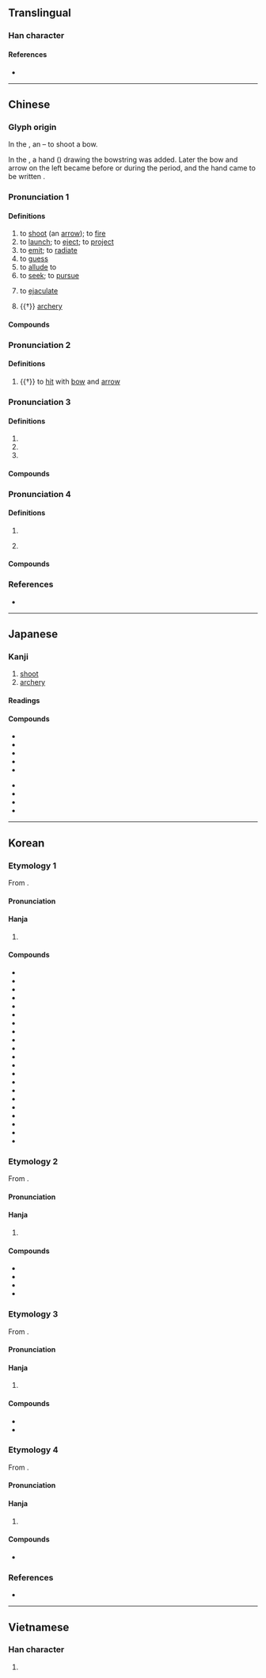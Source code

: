 {{character info}}
==Translingual==

===Han character===
{{Han char|rn=41|rad=寸|as=07|sn=10|four=24200|canj=HHDI|ids=⿰身寸}}

====References====
* {{Han ref|kx=0294.130|dkj=07434|dj=0582.080|hdz=10506.100|uh=5C04|ud=23556|bh=AE67|bd=44647}}

----

==Chinese==
{{zh-forms|alt=䠶,𢎤,𨉛,𨈡}}

===Glyph origin===
{{Han etym}}
In the {{w|oracle bone script}}, an {{Han compound|弓|矢|t1=bow|t2=arrow|ls=ic|nocap=y}} – to shoot a bow.

In the {{w|bronze inscriptions}}, a hand ({{zh-l|*又}}) drawing the bowstring was added. Later the bow and arrow on the left became {{zh-l|*身}} before or during the {{w|clerical script}} period, and the hand came to be written {{zh-l|*寸}}.

===Pronunciation 1===
{{zh-pron
|m=shè
|m-s=se4
|c=se6
|c-t=sie5
|g=sa5
|h=pfs=sa;gd=sa4
|j=se3
|mb=ià
|md=siâ
|mn=ml,jj,tw:siā
|mn-t=sia7
|w=5zoq,3zo
|x=she4/sha4
|mc=2
|oc=1,1
|ma=y
|cat=v,n
}}

====Definitions====
{{zh-hanzi}}

# to [[shoot]] (an [[arrow]]); to [[fire]]
# to [[launch]]; to [[eject]]; to [[project]]
# to [[emit]]; to [[radiate]]
# to [[guess]]
# to [[allude]] to
# to [[seek]]; to [[pursue]]
# {{lb|zh|colloquial}} to [[ejaculate]]
# {{†}} [[archery]]

====Compounds====
{{zh-der|射程|射電天文學|射電望遠鏡|射擊|射箭|射界|射精|射口|射獵|射流技術|射門|射頻|射手|射線|射影|一射|亂反射|伽瑪射線|侖琴射線|光華射目|光輻射|入射線|入射角|制壓射擊|占射|反射|反射線|反射角|反射運動|反射鏡|后羿射日|君射臣決|含沙射影|噴射|噴射引擎|噴射推進|噴射機|噴射氣流|噴射泵|噴射飛機|大氣折射|太陽輻射|如皋射雉|宇宙射線|實彈射擊|射中|射侯|射利|射工|射控雷達|射日|射柳|射殺|射水器|射沓|射流|射生|射石飲羽|射禮|射策|射精管|射糧|射聲|射覆|射鉤|射魚|射魚指天|射鵰手|對空射擊|巴氏反射|平射炮|弋不射宿|彈射|影射|投射|投射作用|折射|折射線|折射角|掃射|掩護射擊|攢射|放射|放射化學|放射性|放射汙染|放射源|放射線|散射|斜射|日射角|映射|暗射|暗射地圖|曲射炮|有效射程|李廣射虎|條件反射|水射流|注射|注射劑|注射器|注射筒|游離輻射|漫反射|照射|照明射擊|熱輻射|發射|發射器|發射控制|發射星雲|發射機|發射臺|發射點|皮下注射|直射|破壞射擊|神射手|繞射|聊城射書|肌肉注射|背景輻射|膝反射|衍射|豔射|貝他射線|輻射|輻射塵|輻射治療|輻射滅菌|輻射熱|輻射病|輻射線|輻射能|輻射落塵|輻射計|轅門射戟|連射|邀名射利|鄉射禮|野戰射擊|金光四射|錢王射潮|鐳射|鐳射唱片|鐳射氣|阿伐射線|陰極射線|陽極射線|雷射|雷射刀|雷射唱片|雷射唱盤|雷射攝影|雷射音響|靜脈注射|預防注射|飛靶射擊|騎射|高射炮|射出|漫射}}

===Pronunciation 2===
{{zh-pron
|m=shí,shè
|c=sik6,se6
|md=ĭk
|mn=se̍k
|dial=n
|mc=4
|oc=2,3
|ma=y
|cat=v
}}

====Definitions====
{{zh-hanzi}}

# {{†}} to [[hit]] with [[bow]] and [[arrow]]

===Pronunciation 3===
{{zh-pron
|m=yè
|c=je6
|mn=ià
|dial=n
|mc=1
|oc=n,2
|ma=y
|cat=n
}}

====Definitions====
{{zh-hanzi}}

# {{zh-used|射干}}
# {{zh-used|僕射}}
# {{zh-used|姑射}}

====Compounds====
{{zh-der|fold=y|列姑射|姑射|射干|藐姑射|僕射|姑射神人}}

===Pronunciation 4===
{{zh-pron
|m=yì,shè
|c=jik6
|mn=e̍k
|dial=n
|mc=3
|oc=n,4
|ma=y
|cat=n,v
}}

====Definitions====
{{zh-hanzi}}

# {{zh-used|無射}}
# {{zh-o}} {{zh-alt-form|斁|to [[detest]]; to be [[weary]] of}}

====Compounds====
{{zh-der|fold=y|無射|耗射}}

===References===
* {{R:yue:Hanzi}}

{{zh-cat|Elementary}}

----

==Japanese==

===Kanji===
{{ja-kanji|grade=6|rs=寸07}}

# [[shoot]]
# [[archery]]

====Readings====
{{ja-readings
|goon=じゃ<じや, や, やく
|kanon=しゃ<しや, や, えき
|on=せき
|kun=い-る<い-る<𛀆-る, あ-てる, さ-す, いとう<いたふ, あきる
|nanori=い, いり
}}

====Compounds====
{{der-top|Compounds}}
* {{ja-r|日射|にっしゃ}}
* {{ja-r|射%撃|しゃ%げき|[[marksmanship]]}}
* {{ja-l|射光}}
* {{ja-r|射%幸%心|しゃ%こう%しん|[[passion]] for [[gambling]]}}
* {{ja-r|射%程|しゃ%てい|[[range]] of a [[firearm]]}}
{{der-mid}}
* {{ja-r|射%的|しゃ%てき|[[target]] [[practice]]}}
* {{ja-l|射覆}}
* {{ja-r|射%利|しゃ%り|[[love]] of [[money]]}}
* {{ja-r|射手座|いてざ|[[Sagittarius]] ([[astrology]])}}
{{der-bottom}}

----

==Korean==

===Etymology 1===
From {{der|ko|ltc|-}} {{ltc-l|射|id=2}}.

{{collapse|
* {{hanja-dongguk|썅〮|ssyá}}
* {{hanja-hunmong|쌰〯|ssyǎ|雜語}}
* {{hanja-sinjeung|샤|sya|hun=활ᄡᅩᆯ 샤}}
|Historical readings
|bg=#FFFFFF}}

====Pronunciation====
{{ko-hanja-pron|사}}

====Hanja====
{{ko-hanja-search}}
{{ko-hanja|쏘다|쏠|사}}

# {{hanja form of|사|to [[shoot]]}}

====Compounds====
{{der-top3|Compounds}}
* {{ko-l|발사|發射}}
* {{ko-l|사격|射擊}}
* {{ko-l|주사|注射}}
* {{ko-l|반사|反射}}
* {{ko-l|난사|亂射}}
* {{ko-l|사수|射手}}
* {{ko-l|복사|輻射}}
* {{ko-l|일사|日射}}
* {{ko-l|사행|射倖}}
* {{ko-l|사영|射影}}
* {{ko-l|방사|放射}}
* {{ko-l|사정|射精}}
* {{ko-l|사살|射殺}}
* {{ko-l|투사|投射}}
* {{ko-l|사간|射干}}
* {{ko-l|사적|射的}}
* {{ko-l|사출|射出}}
* {{ko-l|기사|騎射}}
* {{ko-l|분사|噴射}}
* {{ko-l|사각|射角}}
* {{ko-l|조사|照射}}
{{der-bottom}}

===Etymology 2===
From {{der|ko|ltc|-}} {{ltc-l|射|id=4}}.

{{collapse|
* {{hanja-dongguk|쎡〮|ssyék}}
* {{hanja-sinjeung|셕|syek|hun=마칠 셕}}
|Historical readings
|bg=#FFFFFF}}

====Pronunciation====
{{ko-hanja-pron|석}}

====Hanja====
{{ko-hanja|맞히다|맞힐|석}}

# {{lb|ko|literary}} {{hanja form of|석|to [[hit]] with [[bow]] and [[arrow]]}}

====Compounds====
{{der-top|Compounds}}
* {{ko-l|[[석복]]/[[사복]]|射覆}}
* {{ko-l|석부|射復}}
* {{ko-l|석중|射中}}
* {{ko-l|익불사숙|弋不射宿}}
{{der-bottom}}

===Etymology 3===
From {{der|ko|ltc|-}} {{ltc-l|射|id=1}}.

{{collapse|
* {{hanja-dongguk|양〮|yá}}
|Historical readings
|bg=#FFFFFF}}

====Pronunciation====
{{ko-hanja-pron|야}}

====Hanja====
{{ko-hanja|[[벼슬]] [[이름]]|야}}

# {{lb|ko|historical}} {{hanja form of|야|[[title]] of an [[official]]}}

====Compounds====
{{der-top|Compounds}}
* {{ko-l|복야|僕射}}
* {{ko-l|상서복야|尙書僕射}}
{{der-bottom}}

===Etymology 4===
From {{der|ko|ltc|-}} {{ltc-l|射|id=3}}.

{{collapse|
* {{hanja-dongguk|역〮|yék}}
|Historical readings
|bg=#FFFFFF}}

====Pronunciation====
{{ko-hanja-pron|역}}

====Hanja====
{{ko-hanja|[[음률]]([[音律]])|역}}

# {{hanja form of|역|[[eleventh]] [[note]] of the [[w:Shí-èr-lǜ|Shí-èr-lǜ]] [[music]]al [[scale]]}}

====Compounds====
{{der-top3|Compounds}}
* {{ko-l|무역|無射}}
{{der-bottom}}

===References===
* {{R:hanjadoc|2614}}

----

==Vietnamese==

===Han character===
{{vi-readings|reading=xạ, dạ, dịch|rs=寸07}}

# {{rfdef|vi|sort=寸07}}